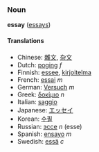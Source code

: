 ===Noun===
'''essay''' ([[essays]])

====Translations====
*Chinese: [[雜文]], [[杂文]]
*Dutch: [[poging]] ''f''
*Finnish: [[essee]], [[kirjoitelma]]
*French: [[essai]] ''m''
*German: [[Versuch]] ''m''
*Greek: [[δοκίμιο]] ''n''
*Italian: [[saggio]]
*Japanese: [[エッセイ]]
*Korean: [[수필]]
*Russian: [[эссе]] ''n'' (esse)
*Spanish: [[ensayo]] ''m''
*Swedish: [[essä]] ''c''